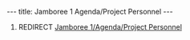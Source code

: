 ---
title: Jamboree 1 Agenda/Project Personnel
---

#REDIRECT [[Jamboree 1/Agenda/Project Personnel]]
